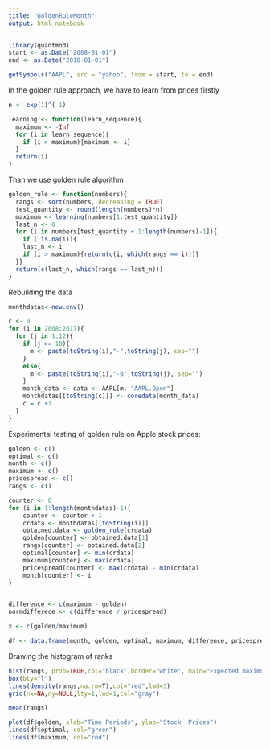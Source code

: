 ```yaml
---
title: "GoldenRuleMonth"
output: html_notebook
---
```



```r
library(quantmod)
start <- as.Date("2008-01-01")
end <- as.Date("2018-01-01")

getSymbols("AAPL", src = "yahoo", from = start, to = end)
```

In the golden rule approach, we have to learn from prices firstly
```r
n <- exp(1)^(-1)

learning <- function(learn_sequence){
  maximum <- -Inf
  for (i in learn_sequence){
    if (i > maximum){maximum <- i}
  }
  return(i)
}
```

Than we use golden rule algorithm
```r
golden_rule <- function(numbers){
  rangs <- sort(numbers, decreasing = TRUE)
  test_quantity <- round(length(numbers)*n)
  maximum <- learning(numbers[1:test_quantity])
  last_n <- 0
  for (i in numbers[test_quantity + 1:length(numbers)-1]){
    if (!is.na(i)){
    last_n <- i
    if (i > maximum){return(c(i, which(rangs == i)))}
  }}
  return(c(last_n, which(rangs == last_n)))
}
```

Rebuilding the data
```r
monthdatas<-new.env()

c <- 0
for (i in 2008:2017){
  for (j in 1:12){
    if (j >= 10){
      m <- paste(toString(i),"-",toString(j), sep="")
    }
    else{
      m <- paste(toString(i),"-0",toString(j), sep="")
    }
    month_data <- data <- AAPL[m, "AAPL.Open"]
    monthdatas[[toString(c)]] <- coredata(month_data)
    c = c +1
  }
}
```


Experimental testing of golden rule on Apple stock prices:
```r
golden <- c()
optimal <- c()
month <- c()
maximum <- c()
pricespread <- c()
rangs <- c()

counter <- 0
for (i in 1:length(monthdatas)-1){
    counter <- counter + 1
    crdata <- monthdatas[[toString(i)]]
    obtained.data <- golden_rule(crdata)
    golden[counter] <- obtained.data[1]
    rangs[counter] <- obtained.data[2]
    optimal[counter] <- min(crdata)
    maximum[counter] <- max(crdata)
    pricespread[counter] <- max(crdata) - min(crdata)
    month[counter] <- i
}


difference <- c(maximum - golden)
normdifferece <- c(difference / pricespread)

x <- c(golden/maximum)

df <- data.frame(month, golden, optimal, maximum, difference, pricespread, normdifferece, x)
```

Drawing the histogram of ranks
```r
hist(rangs, prob=TRUE,col="black",border="white", main="Expected maximum rangs distribution", xlab = "rangs")
box(bty="l")
lines(density(rangs,na.rm=T),col="red",lwd=3)
grid(nx=NA,ny=NULL,lty=1,lwd=1,col="gray")
```
```r
mean(rangs)
```


```r
plot(df$golden, xlab="Time Periods", ylab="Stock  Prices")
lines(df$optimal, col="green")
lines(df$maximum, col="red")

```



